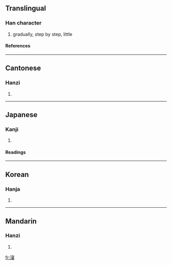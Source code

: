 ==Translingual==
===Han character===
{{Han char|rn=40|rad=宀|as=10|sn=13|four=3014<sub>7</sub>|canj=十水尸水 (JESE)}}
# gradually, step by step, little
====References====
{{Han ref|kx=0289.230|dkj=07253|hdz=20946.080|uh=5BD6|ud=23510|bh=DD48|bd=56648}}
----
==Cantonese==
===Hanzi===
{{yue-hanzi|jyut=|y=jam3}}
# {{defn|Cantonese}}
----
==Japanese==
===Kanji===
{{ja-kanji|grade=|rs=宀10}}
# {{defn|Japanese}} 
====Readings====
{{ja-readings|on=[[しん]] (shin)|kun=[[ひたす]] (hitasu), [[そそぐ]] (sosogu), [[つむ]] (tsumu), [[つもる]] (tsumoru)}}
----
==Korean==
===Hanja===
{{ko-hanja|hangeul=침|rv=chim|mr=ch'im}}
# {{defn|Korean}}
----
==Mandarin==
===Hanzi===
{{cmn-hanzi|pin=[[nìng]] (ning4), [[qìn]] (qin4),[[]] (jin4)|wg=ning<sup>4</sup>, ch'in<sup>4</sup>}}
# {{defn|Mandarin}}

[[fr:寖]]